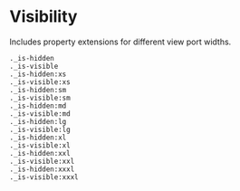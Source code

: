 
<Meta title="3. Modifiers/Visibility" />

# Visibility

Includes property extensions for different view port widths.

```
._is-hidden
._is-visible
._is-hidden:xs
._is-visible:xs
._is-hidden:sm
._is-visible:sm
._is-hidden:md
._is-visible:md
._is-hidden:lg
._is-visible:lg
._is-hidden:xl
._is-visible:xl
._is-hidden:xxl
._is-visible:xxl
._is-hidden:xxxl
._is-visible:xxxl
```